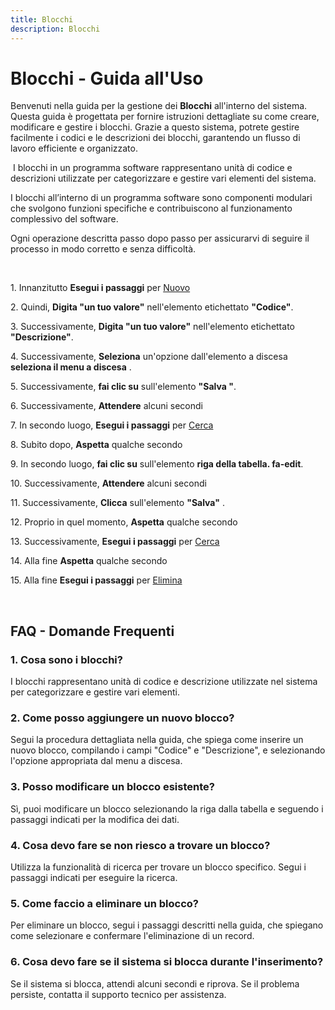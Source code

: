 ```yaml
---
title: Blocchi
description: Blocchi
---
```


# Blocchi - Guida all'Uso

Benvenuti nella guida per la gestione dei **Blocchi** all'interno del sistema. Questa guida è progettata per fornire istruzioni dettagliate su come creare, modificare e gestire i blocchi. Grazie a questo sistema, potrete gestire facilmente i codici e le descrizioni dei blocchi, garantendo un flusso di lavoro efficiente e organizzato.

 I blocchi in un programma software rappresentano unità di codice e descrizioni utilizzate per categorizzare e gestire vari elementi del sistema.

I blocchi all’interno di un programma software sono componenti modulari che svolgono funzioni specifiche e contribuiscono al funzionamento complessivo del software.

Ogni operazione  descritta passo dopo passo per assicurarvi di seguire il processo in modo corretto e senza difficoltà.

 

1\. Innanzitutto **Esegui i passaggi** per [Nuovo](/docs/Z_Operazioni%20base/Nuovo)

2\. Quindi, **Digita "un tuo valore"** nell'elemento etichettato **"Codice"**.

3\. Successivamente, **Digita "un tuo valore"** nell'elemento etichettato **"Descrizione"**.

4\. Successivamente, **Seleziona** un'opzione dall'elemento a discesa **seleziona il menu a discesa** .

5\. Successivamente, **fai clic su** sull'elemento **"Salva "**.

6\. Successivamente, **Attendere** alcuni secondi

7\. In secondo luogo, **Esegui i passaggi** per [Cerca](/docs/Z_Operazioni%20base/Cerca)

8\. Subito dopo, **Aspetta** qualche secondo

9\. In secondo luogo, **fai clic su** sull'elemento **riga della tabella. fa-edit**.

10\. Successivamente, **Attendere** alcuni secondi

11\. Successivamente, **Clicca** sull'elemento **"Salva"** .

12\. Proprio in quel momento, **Aspetta** qualche secondo

13\. Successivamente, **Esegui i passaggi** per [Cerca](/docs/Z_Operazioni%20base/Cerca)

14\. Alla fine **Aspetta** qualche secondo

15\. Alla fine **Esegui i passaggi** per [Elimina](/docs/Z_Operazioni%20base/Elimina)

 

## FAQ - Domande Frequenti

### 1. **Cosa sono i blocchi?**

I blocchi rappresentano unità di codice e descrizione utilizzate nel sistema per categorizzare e gestire vari elementi.

### 2. **Come posso aggiungere un nuovo blocco?**

Segui la procedura dettagliata nella guida, che spiega come inserire un nuovo blocco, compilando i campi "Codice" e "Descrizione", e selezionando l'opzione appropriata dal menu a discesa.

### 3. **Posso modificare un blocco esistente?**

Sì, puoi modificare un blocco selezionando la riga dalla tabella e seguendo i passaggi indicati per la modifica dei dati.

### 4. **Cosa devo fare se non riesco a trovare un blocco?**

Utilizza la funzionalità di ricerca per trovare un blocco specifico. Segui i passaggi indicati per eseguire la ricerca.

### 5. **Come faccio a eliminare un blocco?**

Per eliminare un blocco, segui i passaggi descritti nella guida, che spiegano come selezionare e confermare l'eliminazione di un record.

### 6. **Cosa devo fare se il sistema si blocca durante l'inserimento?**

Se il sistema si blocca, attendi alcuni secondi e riprova. Se il problema persiste, contatta il supporto tecnico per assistenza.